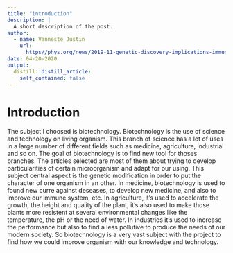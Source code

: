 ```yaml
---
title: "introduction"
description: |
  A short description of the post.
author:
  - name: Vanneste Justin
    url:
      https//phys.org/news/2019-11-genetic-discovery-implications-immunity-longer.html: {}
date: 04-20-2020
output:
  distill::distill_article:
    self_contained: false
---
```


# Introduction

The subject I choosed is biotechnology. Biotechnology is the use of science and technology on living organism. This branch of science has a lot of uses in a large number of different fields such as medicine, agriculture, industrial and so on. The goal of biotechnology is to find new tool for thoses branches. The articles selected are most of them about trying to develop particularities of certain microorganism and adapt for our using. This subject central aspect is the genetic modification in order to put the character of one organism in an other. In medicine, biotechnology is used to found new curre against deseases, to develop new medicine, and also to improve our immune system, etc. In agriculture, it's used to accelerate the growth, the height and quality of the plant, it's also used to make those plants more resistent at several environmental changes like the temperature, the pH or the need of water. In industries it's used to increase the performance but also to find a less pollutive to produce the needs of our modern society. So biotechnology is a very vast subject with the project to find how we could improve organism with our knowledge and technology.


